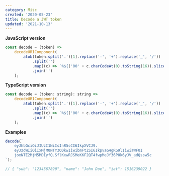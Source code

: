 ```yaml
---
category: Misc
created: '2020-05-23'
title: Decode a JWT token
updated: '2021-10-13'
---
```


**JavaScript version**

```js
const decode = (token) =>
    decodeURIComponent(
        atob(token.split('.')[1].replace('-', '+').replace('_', '/'))
            .split('')
            .map((c) => `%${('00' + c.charCodeAt(0).toString(16)).slice(-2)}`)
            .join('')
    );
```

**TypeScript version**

```js
const decode = (token: string): string =>
    decodeURIComponent(
        atob(token.split('.')[1].replace('-', '+').replace('_', '/'))
            .split('')
            .map((c) => `%${('00' + c.charCodeAt(0).toString(16)).slice(-2)}`)
            .join('')
    );
```

**Examples**

```js
decode(`
    eyJhbGciOiJIUzI1NiIsInR5cCI6IkpXVCJ9.
    eyJzdWIiOiIxMjM0NTY3ODkwIiwibmFtZSI6IkpvaG4gRG9lIiwiaWF0I
    joxNTE2MjM5MDIyfQ.SflKxwRJSMeKKF2QT4fwpMeJf36POk6yJV_adQssw5c
`);

// { "sub": "1234567890", "name": "John Doe", "iat": 1516239022 }
```
